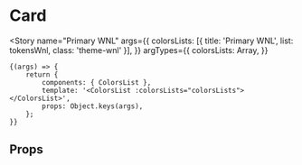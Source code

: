 
<Meta title="foundations/Design Tokens/Color Tokens/Primary WNL" component={ColorsList} />

# Card

<Story
	name="Primary WNL"
	args={{
		colorsLists: [{ title: 'Primary WNL', list: tokensWnl, class: 'theme-wnl' }],
	}}
	argTypes={{
		colorsLists: Array,
	}}
>
	{(args) => {
		return {
			components: { ColorsList },
			template: '<ColorsList :colorsLists="colorsLists"></ColorsList>',
			props: Object.keys(args),
		};
	}}
</Story>

## Props

<Props of={ColorsList} />
